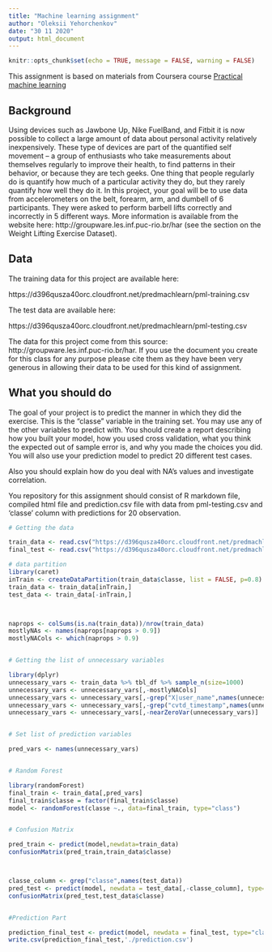 ```yaml
---
title: "Machine learning assignment"
author: "Oleksii Yehorchenkov"
date: "30 11 2020"
output: html_document
---
```


```r
knitr::opts_chunk$set(echo = TRUE, message = FALSE, warning = FALSE)
```

This assignment is based on materials from Coursera course [Practical machine learning](https://www.coursera.org/learn/practical-machine-learning/home/welcome)

## Background

Using devices such as Jawbone Up, Nike FuelBand, and Fitbit it is now possible to collect a large amount of data about personal activity relatively inexpensively. These type of devices are part of the quantified self movement – a group of enthusiasts who take measurements about themselves regularly to improve their health, to find patterns in their behavior, or because they are tech geeks. One thing that people regularly do is quantify how much of a particular activity they do, but they rarely quantify how well they do it. In this project, your goal will be to use data from accelerometers on the belt, forearm, arm, and dumbell of 6 participants. They were asked to perform barbell lifts correctly and incorrectly in 5 different ways. More information is available from the website here: http://groupware.les.inf.puc-rio.br/har (see the section on the Weight Lifting Exercise Dataset). 

## Data

The training data for this project are available here: 

https://d396qusza40orc.cloudfront.net/predmachlearn/pml-training.csv

The test data are available here:

https://d396qusza40orc.cloudfront.net/predmachlearn/pml-testing.csv

The data for this project come from this source: http://groupware.les.inf.puc-rio.br/har. If you use the document you create for this class for any purpose please cite them as they have been very generous in allowing their data to be used for this kind of assignment. 

## What you should do

The goal of your project is to predict the manner in which they did the exercise. This is the "classe" variable in the training set. You may use any of the other variables to predict with. You should create a report describing how you built your model, how you used cross validation, what you think the expected out of sample error is, and why you made the choices you did. You will also use your prediction model to predict 20 different test cases.

Also you should explain how do you deal with NA's values and investigate correlation.

You repository for this assignment should consist of R markdown file, compiled html file and prediction.csv file with data from pml-testing.csv and 'classe' column with predictions for 20 observation.


``` r


# Getting the data

train_data <- read.csv("https://d396qusza40orc.cloudfront.net/predmachlearn/pml-training.csv",na.strings=c("NA","","#DIV/0!"))
final_test <- read.csv("https://d396qusza40orc.cloudfront.net/predmachlearn/pml-testing.csv",na.strings=c("NA","","#DIV/0!"))

# data partition
library(caret)
inTrain <- createDataPartition(train_data$classe, list = FALSE, p=0.8)
train_data <- train_data[inTrain,]
test_data <- train_data[-inTrain,]



naprops <- colSums(is.na(train_data))/nrow(train_data)
mostlyNAs <- names(naprops[naprops > 0.9])
mostlyNACols <- which(naprops > 0.9)


# Getting the list of unnecessary variables

library(dplyr)
unnecessary_vars <- train_data %>% tbl_df %>% sample_n(size=1000)
unnecessary_vars <- unnecessary_vars[,-mostlyNACols]
unnecessary_vars <- unnecessary_vars[,-grep("X|user_name",names(unnecessary_vars))]
unnecessary_vars <- unnecessary_vars[,-grep("cvtd_timestamp",names(unnecessary_vars))]
unnecessary_vars <- unnecessary_vars[,-nearZeroVar(unnecessary_vars)]


# Set list of prediction variables

pred_vars <- names(unnecessary_vars)


# Random Forest

library(randomForest)
final_train <- train_data[,pred_vars]
final_train$classe = factor(final_train$classe)
model <- randomForest(classe ~., data=final_train, type="class")


# Confusion Matrix

pred_train <- predict(model,newdata=train_data)
confusionMatrix(pred_train,train_data$classe)



classe_column <- grep("classe",names(test_data))
pred_test <- predict(model, newdata = test_data[,-classe_column], type="class")
confusionMatrix(pred_test,test_data$classe)


#Prediction Part

prediction_final_test <- predict(model, newdata = final_test, type="class")
write.csv(prediction_final_test,'./prediction.csv')

```
